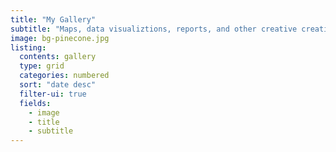 ---
title: "My Gallery"
subtitle: "Maps, data visualiztions, reports, and other creative creations."
image: bg-pinecone.jpg
listing: 
  contents: gallery
  type: grid
  categories: numbered
  sort: "date desc"
  filter-ui: true  
  fields: 
    - image
    - title
    - subtitle
---
